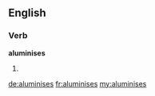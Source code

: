 ==English==

===Verb===
'''aluminises'''

# {{en-third-person singular of|aluminise}}

[[de:aluminises]]
[[fr:aluminises]]
[[my:aluminises]]
